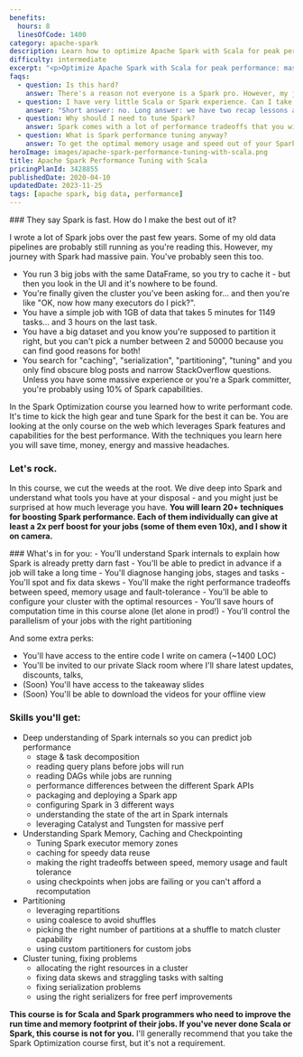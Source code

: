 ```yaml
---
benefits:
  hours: 8
  linesOfCode: 1400
category: apache-spark
description: Learn how to optimize Apache Spark with Scala for peak performance with our comprehensive course. Master Spark internals and configurations to enhance speed and memory efficiency for your cluster.
difficulty: intermediate
excerpt: "<p>Optimize Apache Spark with Scala for peak performance: master Spark internals and configurations to achieve maximum speed and memory efficiency for your cluster</p>"
faqs:
  - question: Is this hard?
    answer: There's a reason not everyone is a Spark pro. However, my job is to give you these (otherwise hard) topics in a way that will make you go like "huh, that wasn't so hard".
  - question: I have very little Scala or Spark experience. Can I take this course?
    answer: "Short answer: no. Long answer: we have two recap lessons at the beginning, but they're not a crash course into Scala or Spark and they're not enough if this is the first time you're seeing them. You should take the Scala beginners course and the Spark Essentials course at least. I'll also recommend taking the first Spark Optimization course, but it's not a requirement - this course is standalone. "
  - question: Why should I need to tune Spark?
    answer: Spark comes with a lot of performance tradeoffs that you will have to make while running your jobs. It's important to know what they are and how you can use each configuration or setting, so that you can get the best performance out of your jobs.
  - question: What is Spark performance tuning anyway?
    answer: To get the optimal memory usage and speed out of your Spark job, you will need to know how Spark works. Tuning Spark means setting the right configurations before running a job, the right resource allocation for your clusters, the right partitioning for your data, and many other aspects.
heroImage: images/apache-spark-performance-tuning-with-scala.png
title: Apache Spark Performance Tuning with Scala
pricingPlanId: 3428855
publishedDate: 2020-04-10
updatedDate: 2023-11-25
tags: [apache spark, big data, performance]
---
```



<CourseLayout>
<Fragment slot="goal">
### They say Spark is fast. How do I make the best out of it?

I wrote a lot of Spark jobs over the past few years. Some of my old data pipelines are probably still running as you're reading this. However, my journey with Spark had massive pain. You've probably seen this too.

- You run 3 big jobs with the same DataFrame, so you try to cache it - but then you look in the UI and it's nowhere to be found.
- You're finally given the cluster you've been asking for... and then you're like "OK, now how many executors do I pick?".
- You have a simple job with 1GB of data that takes 5 minutes for 1149 tasks... and 3 hours on the last task.
- You have a big dataset and you know you're supposed to partition it right, but you can't pick a number between 2 and 50000 because you can find good reasons for both!
- You search for "caching", "serialization", "partitioning", "tuning" and you only find obscure blog posts and narrow StackOverflow questions.
  Unless you have some massive experience or you're a Spark committer, you're probably using 10% of Spark capabilities.

In the Spark Optimization course you learned how to write performant code. It's time to kick the high gear and tune Spark for the best it can be. You are looking at the only course on the web which leverages Spark features and capabilities for the best performance. With the techniques you learn here you will save time, money, energy and massive headaches.

### Let's rock.

In this course, we cut the weeds at the root. We dive deep into Spark and understand what tools you have at your disposal - and you might just be surprised at how much leverage you have. **You will learn 20+ techniques for boosting Spark performance. Each of them individually can give at least a 2x perf boost for your jobs (some of them even 10x), and I show it on camera.**

</Fragment>
<Fragment slot="skills">
### What's in for you:
- You'll understand Spark internals to explain how Spark is already pretty darn fast
- You'll be able to predict in advance if a job will take a long time
- You'll diagnose hanging jobs, stages and tasks
- You'll spot and fix data skews
- You'll make the right performance tradeoffs between speed, memory usage and fault-tolerance
- You'll be able to configure your cluster with the optimal resources
- You'll save hours of computation time in this course alone (let alone in prod!)
- You'll control the parallelism of your jobs with the right partitioning

And some extra perks:

- You'll have access to the entire code I write on camera (~1400 LOC)
- You'll be invited to our private Slack room where I'll share latest updates, discounts, talks,
- (Soon) You'll have access to the takeaway slides
- (Soon) You'll be able to download the videos for your offline view

### Skills you'll get:

- Deep understanding of Spark internals so you can predict job performance
  - stage & task decomposition
  - reading query plans before jobs will run
  - reading DAGs while jobs are running
  - performance differences between the different Spark APIs
  - packaging and deploying a Spark app
  - configuring Spark in 3 different ways
  - understanding the state of the art in Spark internals
  - leveraging Catalyst and Tungsten for massive perf
- Understanding Spark Memory, Caching and Checkpointing
  - Tuning Spark executor memory zones
  - caching for speedy data reuse
  - making the right tradeoffs between speed, memory usage and fault tolerance
  - using checkpoints when jobs are failing or you can't afford a recomputation
- Partitioning
  - leveraging repartitions
  - using coalesce to avoid shuffles
  - picking the right number of partitions at a shuffle to match cluster capability
  - using custom partitioners for custom jobs
- Cluster tuning, fixing problems
  - allocating the right resources in a cluster
  - fixing data skews and straggling tasks with salting
  - fixing serialization problems
  - using the right serializers for free perf improvements

**This course is for Scala and Spark programmers who need to improve the run time and memory footprint of their jobs. If you've never done Scala or Spark, this course is not for you.** I'll generally recommend that you take the Spark Optimization course first, but it's not a requirement.

</Fragment>
</CourseLayout>
